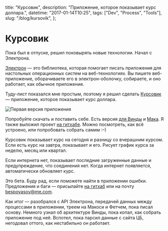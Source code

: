   title: "Курсовик",
  description: "Приложение, которое показывает курс доллара.",
  datetime: "2017-01-14T10:25",
  tags: ["Dev", "Process", "Tools"],
  slug: "/blog/kursovik",
};

# Курсовик

Пока был в отпуске, решил поковырять новые технологии. Начал с Электрона.

[Электрон](https://electron.atom.io/) — это библиотека, которая помогает писать приложения для настольных операционных систем на веб-технологиях. Вы пишете веб-приложение, оборачиваете его в электрон-оболочку, собираете, и оно работает, как обычное приложение.

Туду-лист показался мне простым, поэтому я решил сделать [Курсовик](https://github.com/bespoyasov/kursovik-redux-electron) — приложение, которое показывает курс доллара.

![Первая версия приложения](/img/blog/kursovik-min.jpg)

Попробуйте скачать и поставить себе. Есть версия [для Винды](https://yadi.sk/d/crwaJyz-38qV6X) и [Мака](https://yadi.sk/d/lk63ss2C38qV3N). Я также выложил проект [на гитхабе](https://github.com/bespoyasov/kursovik-redux-electron). Можно посмотреть, как всё устроено, или попробовать собрать самим <nobr>:–)</nobr>

Курсовик показывает курс на сегодня и разницу со вчерашним курсом. Если есть курс на завтра, показывает и его. Рисует график курса за неделю, месяц или квартал.

Если интернета нет, показывает последние загруженные данные и предупреждение, что соединения нет. Когда интернет появляется, автоматически обновляет курс.

Это бета. Буду рад, если поможете найти в приложении ошибки. Предложения и баги — присылайте [на гитхаб](https://github.com/bespoyasov/kursovik-redux-electron/issues) или на почту bespoyasov@me.com.

Как итог — разобрался с API Электрона, передачей данных между процессами в приложении, треем на Макоси и Фетчем, пока писал основу. Немного узнал об архитектуре Винды, пока копал, как собрать приложение под неё. Вспотел, пока парсил данные с сайта ЦБ, негодовал оттого, как нестабильно он работает.

